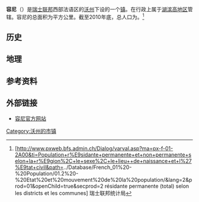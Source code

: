 {{瑞士市镇信息框
 | 市镇名称= 容尼
 | 原文名称             = {{lang|fr|Jongny}}
 | 图片                = 
 | 纹章 = Jongny-coat of arms.svg
 | 语言                   = [[法语|法语]]
 | 所属州               = 沃州
 | iso-code-region = 
 | 所属区               = [[湖滨高地区|湖滨高地区]]
 | lat_d=46|lat_m=29|lat_NS=N|long_d=6|long_m=51|long_EW=E
 | 邮政编码        = 1805
 | 市镇代码        = 5885
 | 面积                 = {{smn|2.16|5|100}}
 | 平均海拔        =  610
 | 人口               = {{smn|1424|6}}
 | 主页  = www.jongny.ch
 | 市镇长           = Fabienne Curchod
 | 相邻市镇             = 
 | 友好城市             = 
|地图文件             = Karte Gemeinde Jongny 2008.png
|}}
'''容尼'''（{{lang-fr|Jongny}}）是[[瑞士联邦|瑞士联邦]]西部法语区的[[沃州|沃州]]下设的一个[[瑞士市镇|镇]]。在行政上属于[[湖滨高地区|湖滨高地区]]管辖。容尼的总面积为{{smn|2.16|5|100}}平方公里。截至2010年底，总人口为{{smn|1424|6}}。<ref>{{fr}}[http://www.pxweb.bfs.admin.ch/Dialog/varval.asp?ma=px-f-01-2A00&ti=Population+r%E9sidante+permanente+et+non+permanente+selon+la+r%E9gion%2C+le+sexe%2C+le+lieu++de+naissance+et+l%27%E9tat+civil&path=../Database/French_01%20-%20Population/01.2%20-%20Etat%20et%20mouvement%20de%20la%20population/&lang=2&prod=01&openChild=true&secprod=2 résidante permanente (total) selon les districts et les communes] {{Wayback|url=http://www.pxweb.bfs.admin.ch/Dialog/varval.asp?ma=px-f-01-2A00&ti=Population+r%E9sidante+permanente+et+non+permanente+selon+la+r%E9gion%2C+le+sexe%2C+le+lieu++de+naissance+et+l%27%E9tat+civil&path=..%2FDatabase%2FFrench_01%20-%20Population%2F01.2%20-%20Etat%20et%20mouvement%20de%20la%20population%2F&lang=2&prod=01&openChild=true&secprod=2 |date=20150102165023 }} 瑞士联邦统计局</ref>

==历史==

==地理==

==参考资料==
{{reflist}}

==外部链接==
*{{fr}}[http://www.jongny.ch 容尼官方网站]{{Wayback|url=http://www.jongny.ch/ |date=20110420153241 }}

{{DEFAULTSORT:Jongny}}
{{沃州湖滨高地区行政区划}}
[[Category:沃州的市镇|Category:沃州的市镇]]